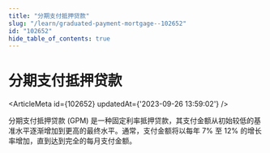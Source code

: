 ```yaml
---
title: "分期支付抵押贷款"
slug: "/learn/graduated-payment-mortgage--102652"
id: "102652"
hide_table_of_contents: true
---
```



# 分期支付抵押贷款

<ArticleMeta id={102652} updatedAt={'2023-09-26 13:59:02'} />
<div className='border-solid border-b border-t-0 my-4 border-[var(--ifm-color-gray-300)]' />

分期支付抵押贷款 (GPM) 是一种固定利率抵押贷款，其支付金额从初始较低的基准水平逐渐增加到更高的最终水平。通常，支付金额将以每年 7% 至 12% 的增长率增加，直到达到完全的每月支付金额。
